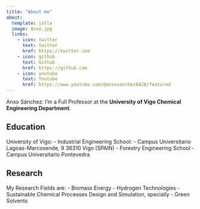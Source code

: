 ```yaml
---
title: "About me"
about:
  template: jolla
  image: Anxo.jpg
  links:
    - icon: twitter
      text: twitter
      href: https://twitter.com
    - icon: github
      text: Github
      href: https://github.com
    - icon: youtube
      text: Youtube
      href: https://www.youtube.com/@anxosanchez6428/featured
---
```




Anxo Sánchez: I'm a Full Professor at the **University of Vigo Chemical Engineering Department**. 

## Education

University of Vigo:
- Industrial Engineering School:
    - Campus Universitario Lagoas-Marcosende, 9 36310 Vigo (SPAIN)
- Forestry Engineering School
    - Campus Universitario Pontevedra

## Research

My Research Fields are:
- Biomass Energy
- Hydrogen Technologies
- Sustainable Chemical Processes Design and Simulation, specially 
    - Green Solvents